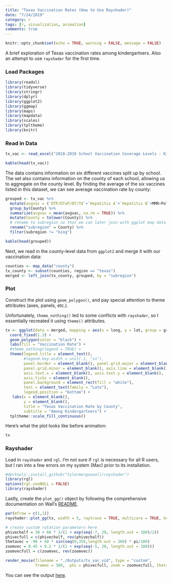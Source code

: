 ```yaml
---
title: "Texas Vaccination Rates (How to Use Rayshader)"
date: "7/24/2019"
category: r
tags: [r, visualization, animation]
comments: true
---
```


```r
knitr::opts_chunk$set(echo = TRUE, warning = FALSE, message = FALSE)
```

A brief exploration of Texas vaccination rates among kindergartners. Also an attempt to use `rayshader` for the first time.

### Load Packages
```r
library(readxl)
library(tidyverse)
library(stringr)
library(dplyr)
library(ggplot2)
library(ggmap)
library(maps)
library(mapdata)
library(scales)
library(tpltheme)
library(knitr)
```

### Read in Data
```r
tx_vac <- read_excel("2018-2019 School Vaccination Coverage Levels - Kindergarten (XLS) .xlsx", skip = 2)

kable(head(tx_vac))
```

The data contains information on six different vaccines split up by school. The set also contains information on the county of each school, allowing us to aggregate on the county level. By finding the average of the six vaccines listed in this dataset, we can see average vaccination rate by county:

```r
grouped <- tx_vac %>% 
  mutate(avgvac = (`DTP/DTaP/DT/Td`+`Hepatitis A`+`Hepatitis B`+MMR+Polio+Varicella)/6) %>%
  group_by(County) %>%
  summarize(avgvac = mean(avgvac, na.rm = TRUE)) %>%
  mutate(County = tolower(County)) %>%
  # rename to subregion so that we can later join with ggplot map data
  rename("subregion" = County) %>%
  filter(subregion != "king")

kable(head(grouped))
```

Next, we read in the county-level data from `ggplot2` and merge it with our vaccination data:

```r
counties <- map_data("county")
tx_county <- subset(counties, region == "texas")
merged <- left_join(tx_county, grouped, by = "subregion")
```

### Plot

Construct the plot using `geom_polygon()`, and pay special attention to theme attributes (axes, panels, etc.). 

Unfortunately, `theme_nothing()` led to some conflicts with `rayshader`, so I essentially recreated it using `theme()` attributes.

```r
tx <- ggplot(data = merged, mapping = aes(x = long, y = lat, group = group, fill = avgvac*100)) +
  coord_fixed(1.3) +
  geom_polygon(color = "black") +
  labs(fill = "Vaccination Rate") +
  #theme_nothing(legend = TRUE) +
  theme(legend.title = element_text(),
        #legend.key.width = unit(.1, "in"),
        panel.border = element_blank(), panel.grid.major = element_blank(),
        panel.grid.minor = element_blank(), axis.line = element_blank(), 
        axis.text.x = element_blank(), axis.text.y = element_blank(),
        axis.ticks = element_blank(),
        panel.background = element_rect(fill = "white"),
        text = element_text(family = "Lato"),
        legend.position = "bottom") +
   labs(x = element_blank(),
        y = element_blank(),
        title = "Texas Vaccination Rate by County",
        subtitle = "Among Kindergartners") + 
  tpltheme::scale_fill_continuous()
```

Here's what the plot looks like before animation:

```r
tx
```

### Rayshader

Load in `rayshader` and `rgl`. I'm not sure if `rgl` is necessary for all R users, but I ran into a few errors on my system (Mac) prior to its installation. 

```r
#devtools::install_github("tylermorganwall/rayshader")
library(rgl)
options(rgl.useNULL = FALSE)
library(rayshader)
```

Lastly, create the `plot_gg()` object by following the comprehensive documentation on Wall's [README](https://github.com/tylermorganwall/rayshader).

```r
par(mfrow = c(1,1))
rayshader::plot_gg(tx, width = 5, raytrace = TRUE, multicore = TRUE, height = 5, scale = 50)

# create custom rotation parameters here
phivechalf = 30 + 60 * 1/(1 + exp(seq(-7, 20, length.out = 180)/2))
phivecfull = c(phivechalf, rev(phivechalf))
thetavec = -90 + 60 * sin(seq(0,359,length.out = 360) * pi/180)
zoomvec = 0.45 + 0.2 * 1/(1 + exp(seq(-5, 20, length.out = 180)))
zoomvecfull = c(zoomvec, rev(zoomvec))

render_movie(filename = "./Outputs/tx_vac_vid", type = "custom", 
             frames = 360,  phi = phivecfull, zoom = zoomvecfull, theta = thetavec)
```

You can see the output [here](https://imgur.com/a/zFWGh1R).
